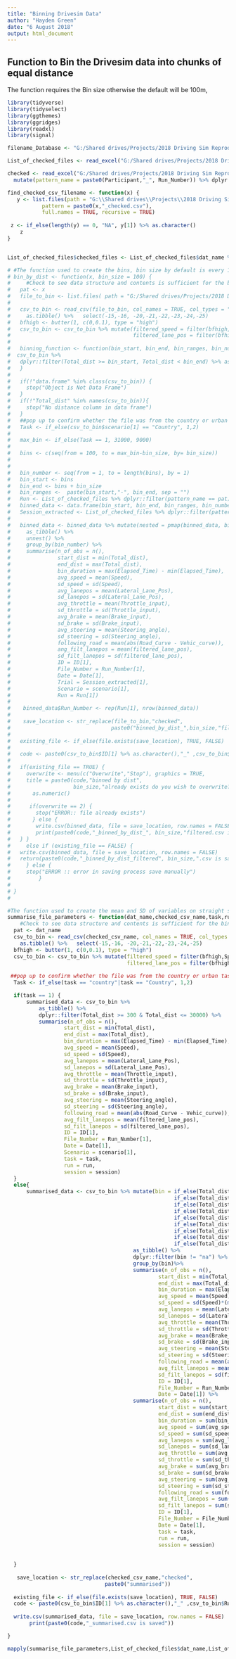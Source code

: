 ```yaml
---
title: "Binning Drivesim Data"
author: "Hayden Green"
date: "6 August 2018"
output: html_document
---
```


## Function to Bin the Drivesim data into chunks of equal distance
  The function requires the Bin size otherwise the default will be 100m,


```r
library(tidyverse)
library(tidyselect)
library(ggthemes)
library(ggridges)
library(readxl)
library(signal)
```

```r
filename_Database <- "G:/Shared drives/Projects/2018 Driving Sim Reproducibility/File Reference Database.xlsx" 

List_of_checked_files <- read_excel("G:/Shared drives/Projects/2018 Driving Sim Reproducibility/File Reference Database.xlsx") %>%  mutate(dat_name = paste0(Participant,"_", Run_Number)) %>% dplyr::filter(Scenario != "Familiarisation") 

checked <- read_excel("G:/Shared drives/Projects/2018 Driving Sim Reproducibility/File Reference Database.xlsx")  %>% 
  mutate(pattern_name = paste0(Participant,"_", Run_Number)) %>% dplyr::filter(CSV_checked == "Yes")

find_checked_csv_filename <- function(x) {
   y <- list.files(path = "G:\\Shared drives\\Projects\\2018 Driving Sim Reproducibility\\3_Raw Data\\", 
           pattern = paste0(x,"_checked.csv"), 
           full.names = TRUE, recursive = TRUE)
  
 z <- if_else(length(y) == 0, "NA", y[1]) %>% as.character()
    z
}


List_of_checked_files$checked_files <- List_of_checked_files$dat_name %>% lapply(find_checked_csv_filename) %>% as.character()
```

```r
# #The function used to create the bins, bin size by default is every 100m  
# bin_by_dist <- function(x, bin_size = 100) {
#     #Check to see data structure and contents is sufficient for the binning function. 
#   pat <- x
#   file_to_bin <- list.files( path = "G:/Shared drives/Projects/2018 Driving Sim Reproducibility/7_Filtered_data/", pattern = paste0("?",pat,"_checked"), recursive = TRUE, full.names = TRUE)
#   
#   csv_to_bin <- read_csv(file_to_bin, col_names = TRUE, col_types = "ddddddddddddddddddddddddtcdccc") %>% 
#     as.tibble() %>%   select(-15,-16, -20,-21,-22,-23,-24,-25)
#   bfhigh <- butter(1, c(0,0.1), type = "high")
#   csv_to_bin <- csv_to_bin %>% mutate(filtered_speed = filter(bfhigh,Speed), 
#                                       filtered_lane_pos = filter(bfhigh,Lateral_Lane_Pos + 6))
#   
#   binning_function <- function(bin_start, bin_end, bin_ranges, bin_number) {
#  csv_to_bin %>% 
#   dplyr::filter(Total_dist >= bin_start, Total_dist < bin_end) %>% as.tibble()
#   } 
#   
#   if(!"data.frame" %in% class(csv_to_bin)) {
#     stop("Object is Not Data Frame")
#   }
#   if(!"Total_dist" %in% names(csv_to_bin)){
#     stop("No distance column in data frame")
#   }
#   ##pop up to confirm whether the file was from the country or urban task. 
#   Task <- if_else(csv_to_bin$scenario[1] == "Country", 1,2)
#     
#   max_bin <- if_else(Task == 1, 31000, 9000)
#   
#   bins <- c(seq(from = 100, to = max_bin-bin_size, by= bin_size))
# 
#   
#   bin_number <- seq(from = 1, to = length(bins), by = 1)
#   bin_start <- bins
#   bin_end <- bins + bin_size
#   bin_ranges <-  paste(bin_start,"-", bin_end, sep = "")
#   Run <- List_of_checked_files %>% dplyr::filter(pattern_name == pat) %>% select(Run)
#   binned_data <- data.frame(bin_start, bin_end, bin_ranges, bin_number)
#   Session_extracted <- List_of_checked_files %>% dplyr::filter(pattern_name == pat) %>% select(Session) %>% as.character()
#   
#   binned_data <- binned_data %>% mutate(nested = pmap(binned_data, binning_function)) %>% 
#     as_tibble() %>%
#     unnest() %>% 
#     group_by(bin_number) %>% 
#     summarise(n_of_obs = n(), 
#               start_dist = min(Total_dist),
#               end_dist = max(Total_dist),
#               bin_duration = max(Elapsed_Time) - min(Elapsed_Time),
#               avg_speed = mean(Speed), 
#               sd_speed = sd(Speed),
#               avg_lanepos = mean(Lateral_Lane_Pos), 
#               sd_lanepos = sd(Lateral_Lane_Pos),
#               avg_throttle = mean(Throttle_input), 
#               sd_throttle = sd(Throttle_input),
#               avg_brake = mean(Brake_input),
#               sd_brake = sd(Brake_input),
#               avg_steering = mean(Steering_angle),
#               sd_steering = sd(Steering_angle),
#               following_road = mean(abs(Road_Curve - Vehic_curve)),
#               ang_filt_lanepos = mean(filtered_lane_pos),
#               sd_filt_lanepos = sd(filtered_lane_pos),
#               ID = ID[1],
#               File_Number = Run_Number[1],
#               Date = Date[1], 
#               Trial = Session_extracted[1],
#               Scenario = scenario[1],
#               Run = Run[1])
#   
#    binned_data$Run_Number <- rep(Run[1], nrow(binned_data))
#   
#    save_location <- str_replace(file_to_bin,"checked", 
#                                paste0("binned_by_dist_",bin_size,"filtered")) 
#   
#   existing_file <- if_else(file.exists(save_location), TRUE, FALSE) 
#   
#   code <- paste0(csv_to_bin$ID[1] %>% as.character(),"_" ,csv_to_bin$Run_Number[1] %>% as.character())
#   
#   if(existing_file == TRUE) {
#     overwrite <- menu(c("Overwrite","Stop"), graphics = TRUE, 
#     title = paste0(code,"binned by dist",
#                    bin_size,"already exists do you wish to overwrite?")) %>% 
#       as.numeric()
#     
#      if(overwrite == 2) {
#        stop("ERROR:: file already exists")
#       } else {
#        write.csv(binned_data, file = save_location, row.names = FALSE)
#        print(paste0(code,"_binned_by_dist_", bin_size,"filtered.csv is saved"))
#   } } 
#     else if (existing_file == FALSE) {
#   write.csv(binned_data, file = save_location, row.names = FALSE)
#   return(paste0(code,"_binned_by_dist_filtered", bin_size,".csv is saved")) 
#     } else {
#     stop("ERROR :: error in saving process save manually")
#         }
#   
# }
# 

```

```r
#The function used to create the mean and SD of variables on straight sections of the road 
summarise_file_parameters <- function(dat_name,checked_csv_name,task,run,session) {
    #Check to see data structure and contents is sufficient for the binning function. 
  pat <- dat_name
  csv_to_bin <- read_csv(checked_csv_name, col_names = TRUE, col_types = "ddddddddddddddddddddddddtcdccc") %>% 
    as.tibble() %>%   select(-15,-16, -20,-21,-22,-23,-24,-25)
  bfhigh <- butter(1, c(0,0.1), type = "high")
  csv_to_bin <- csv_to_bin %>% mutate(filtered_speed = filter(bfhigh,Speed), 
                                      filtered_lane_pos = filter(bfhigh,Lateral_Lane_Pos + 6))
  
 ##pop up to confirm whether the file was from the country or urban task. 
  Task <- if_else(task == "country"|task == "Country", 1,2)

  if(task == 1) {
      summarised_data <- csv_to_bin %>%
          as_tibble() %>% 
          dplyr::filter(Total_dist >= 300 & Total_dist <= 30000) %>%
          summarise(n_of_obs = n(), 
                  start_dist = min(Total_dist),
                  end_dist = max(Total_dist),
                  bin_duration = max(Elapsed_Time) - min(Elapsed_Time),
                  avg_speed = mean(Speed), 
                  sd_speed = sd(Speed),
                  avg_lanepos = mean(Lateral_Lane_Pos), 
                  sd_lanepos = sd(Lateral_Lane_Pos),
                  avg_throttle = mean(Throttle_input), 
                  sd_throttle = sd(Throttle_input),
                  avg_brake = mean(Brake_input),
                  sd_brake = sd(Brake_input),
                  avg_steering = mean(Steering_angle),
                  sd_steering = sd(Steering_angle),
                  following_road = mean(abs(Road_Curve - Vehic_curve)),
                  avg_filt_lanepos = mean(filtered_lane_pos),
                  sd_filt_lanepos = sd(filtered_lane_pos),
                  ID = ID[1],
                  File_Number = Run_Number[1],
                  Date = Date[1],
                  Scenario = scenario[1],
                  task = task,
                  run = run,
                  session = session)
  }
  else{
      summarised_data <- csv_to_bin %>% mutate(bin = if_else(Total_dist >= 150 & Total_dist <= 550,"bin1",
                                                     if_else(Total_dist >= 850 & Total_dist <= 1050,"bin2",
                                                     if_else(Total_dist >= 1350 & Total_dist <= 1750,"bin3",
                                                     if_else(Total_dist >= 3250 & Total_dist <= 3650,"bin4",
                                                     if_else(Total_dist >= 4650 & Total_dist <= 5250,"bin5",
                                                     if_else(Total_dist >= 5550 & Total_dist <= 5750,"bin6",
                                                     if_else(Total_dist >= 6050 & Total_dist <= 6290,"bin7",
                                                     if_else(Total_dist >= 7150 & Total_dist <= 7450,"bin8",
                                                     if_else(Total_dist >= 8450 & Total_dist <= 9050,"bin9","na")))))))))) %>%
                                        as_tibble() %>%
                                        dplyr::filter(bin != "na") %>%
                                        group_by(bin)%>%
                                        summarise(n_of_obs = n(), 
                                                start_dist = min(Total_dist),
                                                end_dist = max(Total_dist),
                                                bin_duration = max(Elapsed_Time) - min(Elapsed_Time),
                                                avg_speed = mean(Speed)*(max(Total_dist)-min(Total_dist))/3340, 
                                                sd_speed = sd(Speed)*(max(Total_dist)-min(Total_dist))/3340,
                                                avg_lanepos = mean(Lateral_Lane_Pos)*(max(Total_dist)-min(Total_dist))/3340, 
                                                sd_lanepos = sd(Lateral_Lane_Pos)*(max(Total_dist)-min(Total_dist))/3340,
                                                avg_throttle = mean(Throttle_input)*(max(Total_dist)-min(Total_dist))/3340, 
                                                sd_throttle = sd(Throttle_input)*(max(Total_dist)-min(Total_dist))/3340,
                                                avg_brake = mean(Brake_input)*(max(Total_dist)-min(Total_dist))/3340,
                                                sd_brake = sd(Brake_input)*(max(Total_dist)-min(Total_dist))/3340,
                                                avg_steering = mean(Steering_angle)*(max(Total_dist)-min(Total_dist))/3340,
                                                sd_steering = sd(Steering_angle)*(max(Total_dist)-min(Total_dist))/3340,
                                                following_road = mean(abs(Road_Curve - Vehic_curve))*(max(Total_dist)-min(Total_dist))/3340,
                                                avg_filt_lanepos = mean(filtered_lane_pos)*(max(Total_dist)-min(Total_dist))/3340,
                                                sd_filt_lanepos = sd(filtered_lane_pos)*(max(Total_dist)-min(Total_dist))/3340,
                                                ID = ID[1],
                                                File_Number = Run_Number[1],
                                                Date = Date[1]) %>%
                                        summarise(n_of_obs = n(), 
                                                start_dist = sum(start_dist),
                                                end_dist = sum(end_dist),
                                                bin_duration = sum(bin_duration),
                                                avg_speed = sum(avg_speed), 
                                                sd_speed = sum(sd_speed),
                                                avg_lanepos = sum(avg_lanepos), 
                                                sd_lanepos = sum(sd_lanepos),
                                                avg_throttle = sum(avg_throttle), 
                                                sd_throttle = sum(sd_throttle),
                                                avg_brake = sum(avg_brake),
                                                sd_brake = sum(sd_brake),
                                                avg_steering = sum(avg_steering),
                                                sd_steering = sum(sd_steering),
                                                following_road = sum(following_road),
                                                avg_filt_lanepos = sum(avg_filt_lanepos),
                                                sd_filt_lanepos = sum(sd_filt_lanepos),
                                                ID = ID[1],
                                                File_Number = File_Number[1],
                                                Date = Date[1],
                                                task = task,
                                                run = run,
                                                session = session)
        
      
  }
  
   save_location <- str_replace(checked_csv_name,"checked", 
                               paste0("summarised")) 
  
  existing_file <- if_else(file.exists(save_location), TRUE, FALSE)  
  code <- paste0(csv_to_bin$ID[1] %>% as.character(),"_" ,csv_to_bin$Run_Number[1] %>% as.character())
  
  write.csv(summarised_data, file = save_location, row.names = FALSE)
       print(paste0(code,"_summarised.csv is saved"))

}
```


```r

mapply(summarise_file_parameters,List_of_checked_files$dat_name,List_of_checked_files$checked_files,List_of_checked_files$Scenario,List_of_checked_files$Run,List_of_checked_files$Session)
```

